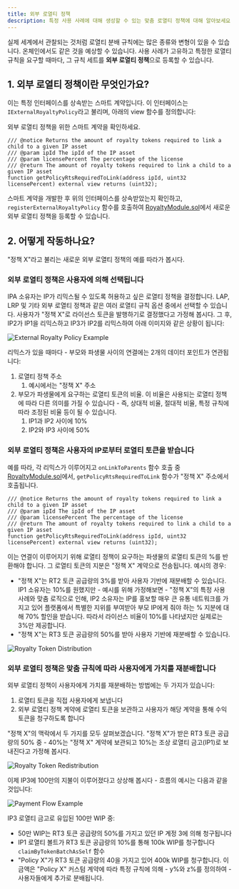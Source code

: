 ```yaml
---
title: 외부 로열티 정책
description: 특정 사용 사례에 대해 생성할 수 있는 맞춤 로열티 정책에 대해 알아보세요
---
```


실제 세계에서 관찰되는 것처럼 로열티 분배 규칙에는 많은 종류와 변형이 있을 수 있습니다. 온체인에서도 같은 것을 예상할 수 있습니다. 사용 사례가 고유하고 특정한 로열티 규칙을 요구할 때마다, 그 규칙 세트를 **외부 로열티 정책**으로 등록할 수 있습니다.

## 1. 외부 로열티 정책이란 무엇인가요?

이는 특정 인터페이스를 상속받는 스마트 계약입니다. 이 인터페이스는 `IExternalRoyaltyPolicy`라고 불리며, 아래의 view 함수를 정의합니다:

<CardGroup cols={1}>
  <Card title="IExternalRoyaltyPolicy.sol" href="https://github.com/storyprotocol/protocol-core-v1/blob/main/contracts/interfaces/modules/royalty/policies/IExternalRoyaltyPolicy.sol" icon="scroll" color="#ccb092">
    외부 로열티 정책을 위한 스마트 계약을 확인하세요.
  </Card>
</CardGroup>

```solidity IExternalRoyaltyPolicy.sol
/// @notice Returns the amount of royalty tokens required to link a child to a given IP asset
/// @param ipId The ipId of the IP asset
/// @param licensePercent The percentage of the license
/// @return The amount of royalty tokens required to link a child to a given IP asset
function getPolicyRtsRequiredToLink(address ipId, uint32 licensePercent) external view returns (uint32);
```

스마트 계약을 개발한 후 위의 인터페이스를 상속받았는지 확인하고, `registerExternalRoyaltyPolicy` 함수를 호출하여 [RoyaltyModule.sol](https://github.com/storyprotocol/protocol-core-v1/blob/main/contracts/modules/royalty/RoyaltyModule.sol)에서 새로운 외부 로열티 정책을 등록할 수 있습니다.

## 2. 어떻게 작동하나요?

"정책 X"라고 불리는 새로운 외부 로열티 정책의 예를 따라가 봅시다.

### 외부 로열티 정책은 사용자에 의해 선택됩니다

IPA 소유자는 IP가 리믹스될 수 있도록 허용하고 싶은 로열티 정책을 결정합니다. LAP, LRP 및 기타 외부 로열티 정책과 같은 여러 로열티 규칙 옵션 중에서 선택할 수 있습니다. 사용자가 "정책 X"로 라이선스 토큰을 발행하기로 결정했다고 가정해 봅시다. 그 후, IP2가 IP1을 리믹스하고 IP3가 IP2를 리믹스하여 아래 이미지와 같은 상황이 됩니다:

<Frame>
  <img src="/images/concepts/ep-0.png" alt="External Royalty Policy Example" />
</Frame>

리믹스가 있을 때마다 - 부모와 파생물 사이의 연결에는 2개의 데이터 포인트가 연관됩니다:

1. 로열티 정책 주소
   1. 예시에서는 "정책 X" 주소
2. 부모가 파생물에게 요구하는 로열티 토큰의 비율. 이 비율은 사용되는 로열티 정책에 따라 다른 의미를 가질 수 있습니다 - 즉, 상대적 비율, 절대적 비율, 특정 규칙에 따라 조정된 비율 등이 될 수 있습니다.
   1. IP1과 IP2 사이에 10%
   2. IP2와 IP3 사이에 50%

### 외부 로열티 정책은 사용자의 IP로부터 로열티 토큰을 받습니다

예를 따라, 각 리믹스가 이루어지고 `onLinkToParents` 함수 호출 중 [RoyaltyModule.sol](https://github.com/storyprotocol/protocol-core-v1/blob/main/contracts/modules/royalty/RoyaltyModule.sol)에서, `getPolicyRtsRequiredToLink` 함수가 "정책 X" 주소에서 호출됩니다.

```solidity IExternalRoyaltyPolic.sol
/// @notice Returns the amount of royalty tokens required to link a child to a given IP asset
/// @param ipId The ipId of the IP asset
/// @param licensePercent The percentage of the license
/// @return The amount of royalty tokens required to link a child to a given IP asset
function getPolicyRtsRequiredToLink(address ipId, uint32 licensePercent) external view returns (uint32);
```

이는 연결이 이루어지기 위해 로열티 정책이 요구하는 파생물의 로열티 토큰의 %를 반환해야 합니다. 그 로열티 토큰의 지분은 "정책 X" 계약으로 전송됩니다. 예시의 경우:

* "정책 X"는 RT2 토큰 공급량의 3%를 받아 사용자 기반에 재분배할 수 있습니다. IP1 소유자는 10%를 원했지만 - 예시를 위해 가정해보면 - "정책 X"의 특정 사용 사례와 맞춤 로직으로 인해, IP2 소유자는 IP를 홍보할 매우 큰 유통 네트워크를 가지고 있어 플랫폼에서 특별한 지위를 부여받아 부모 IP에게 줘야 하는 % 지분에 대해 70% 할인을 받습니다. 따라서 라이선스 비율이 10%를 나타냈지만 실제로는 3%만 제공합니다.
* "정책 X"는 RT3 토큰 공급량의 50%를 받아 사용자 기반에 재분배할 수 있습니다.

<Frame>
  <img src="/images/concepts/ep-1.png" alt="Royalty Token Distribution" />
</Frame>

### 외부 로열티 정책은 맞춤 규칙에 따라 사용자에게 가치를 재분배합니다

외부 로열티 정책이 사용자에게 가치를 재분배하는 방법에는 두 가지가 있습니다:

1. 로열티 토큰을 직접 사용자에게 보냅니다
2. 외부 로열티 정책 계약에 로열티 토큰을 보관하고 사용자가 해당 계약을 통해 수익 토큰을 청구하도록 합니다

"정책 X"의 맥락에서 두 가지를 모두 살펴보겠습니다. "정책 X"가 받은 RT3 토큰 공급량의 50% 중 - 40%는 "정책 X" 계약에 보관되고 10%는 조상 로열티 금고(IP1)로 보내진다고 가정해 봅시다.

<Frame>
  <img src="/images/concepts/ep-2.png" alt="Royalty Token Redistribution" />
</Frame>

이제 IP3에 100만의 지불이 이루어졌다고 상상해 봅시다 - 흐름의 예시는 다음과 같을 것입니다:

<Frame>
  <img src="/images/concepts/ep-3.png" alt="Payment Flow Example" />
</Frame>

IP3 로열티 금고로 유입된 100만 WIP 중:

* 50만 WIP는 RT3 토큰 공급량의 50%를 가지고 있던 IP 계정 3에 의해 청구됩니다
* IP1 로열티 볼트가 RT3 토큰 공급량의 10%를 통해 100k WIP를 청구합니다`claimByTokenBatchAsSelf` 함수
* "Policy X"가 RT3 토큰 공급량의 40을 가지고 있어 400k WIP를 청구합니다. 이 금액은 "Policy X" 커스텀 계약에 따라 특정 규칙에 의해 - y%와 z%를 정의하여 - 사용자들에게 추가로 분배됩니다.
